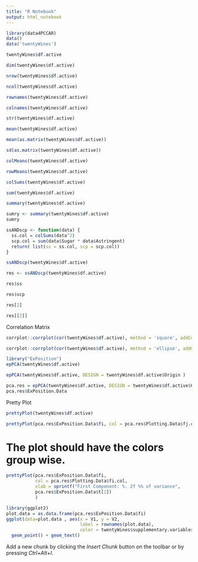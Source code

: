 ```yaml
---
title: "R Notebook"
output: html_notebook
---
```



```r
library(data4PCCAR)
data()
data('twentyWines')
```

```r
twentyWines$df.active
```


```r
dim(twentyWines$df.active)
```

```r
nrow(twentyWines$df.active)
```


```r
ncol(twentyWines$df.active)
```



```r
rownames(twentyWines$df.active)
```


```r
colnames(twentyWines$df.active)
```


```r
str(twentyWines$df.active)
```


```r
mean(twentyWines$df.active)
```


```r
mean(as.matrix(twentyWines$df.active))
```


```r
sd(as.matrix(twentyWines$df.active))
```

```r
colMeans(twentyWines$df.active)
```

```r
rowMeans(twentyWines$df.active)
```

```r
colSums(twentyWines$df.active)
```

```r
sum(twentyWines$df.active)
```



```r
summary(twentyWines$df.active)
```

```r
sumry <- summary(twentyWines$df.active)
sumry
```


```r

ssANDscp <- function(data) {
  ss.col = colSums(data^2)
  scp.col = sum(data$Sugar * data$Astringent)
  return( list(ss = ss.col, scp = scp.col))
}

ssANDscp(twentyWines$df.active)

```

```r
res <- ssANDscp(twentyWines$df.active)

res$ss
```

```r
res$scp

```

```r
res[2]
```

```r
res[[2]]
```


Correlation Matrix

```r
corrplot::corrplot(cor(twentyWines$df.active), method = 'square', addCoef.col = TRUE)
```


```r
corrplot::corrplot(cor(twentyWines$df.active), method = 'ellipse', addCoef.col = TRUE)
```


```r
library("ExPosition")
epPCA(twentyWines$df.active)
```


```r
epPCA(twentyWines$df.active, DESIGN = twentyWines$df.active$Origin )
```


```r
pca.res = epPCA(twentyWines$df.active, DESIGN = twentyWines$df.active$Origin )
pca.res$ExPosition.Data
```



Pretty Plot
```r

prettyPlot(twentyWines$df.active)

```


```r

prettyPlot(pca.res$ExPosition.Data$fi, col = pca.res$Plotting.Data$fj.col)


```

# The plot should have the colors group wise.

```r
prettyPlot(pca.res$ExPosition.Data$fi,
           col = pca.res$Plotting.Data$fi.col,
           xlab = sprintf("First Component: %. 2f %% of variance",    
           pca.res$ExPosition.Data$t[1])
           )
```


```r
library(ggplot2)
plot.data = as.data.frame(pca.res$ExPosition.Data$fi)
ggplot(data=plot.data , aes(x = V1, y = V2, 
                            label = rownames(plot.data),
                            color = twentyWines$supplementary.variables$Origin)) +
  geom_point() + geom_text()
```





Add a new chunk by clicking the *Insert Chunk* button on the toolbar or by pressing *Ctrl+Alt+I*.

